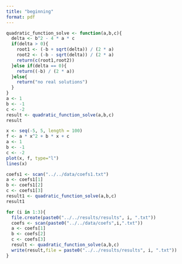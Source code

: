 ---
title: "beginning"
format: pdf
---

```{r}
quadratic_function_solve <- function(a,b,c){
  delta <- b^2 - 4 * a * c
  if(delta > 0){
    root1 <- (-b + sqrt(delta)) / (2 * a)
    root2 <- (-b - sqrt(delta)) / (2 * a)
    return(c(root1,root2))
  }else if(delta == 0){
    return((-b) / (2 * a))
  }else{
    return("no real solutions")
  }
}
a <- 1
b <- -1
c <- -2
result <- quadratic_function_solve(a,b,c)
result
```

```{r}
x <- seq(-5, 5, length = 100)
f <- a * x^2 + b * x + c
a <- 1
b <- -1
c <- -2
plot(x, f, type="l")
lines(x)
```

```{r}
coefs1 <- scan("../../data/coefs1.txt")
a <- coefs1[1]
b <- coefs1[2]
c <- coefs1[3]
result1 <- quadratic_function_solve(a,b,c)
result1
```

```{r}
for (i in 1:3){
  file.create(paste0("../../results/results", i, ".txt"))
  coefs <- scan(paste0("../../data/coefs",i,".txt"))
  a <- coefs[1]
  b <- coefs[2]
  c <- coefs[3]
  result <- quadratic_function_solve(a,b,c)
  write(result,file = paste0("../../results/results", i, ".txt"))
}
```
